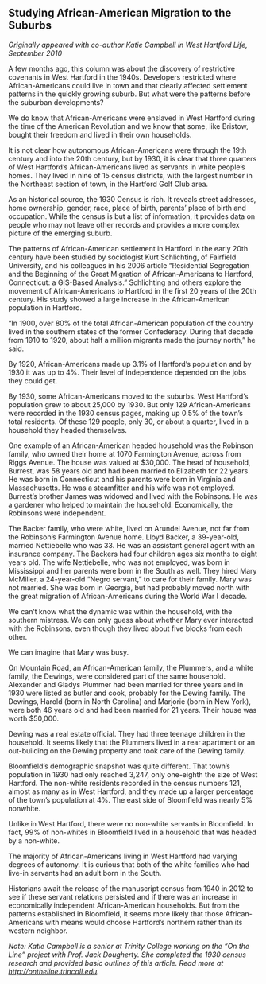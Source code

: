 ## Studying African-American Migration to the Suburbs {-}

*Originally appeared with co-author Katie Campbell in West Hartford Life, September 2010*

A few months ago, this column was about the discovery of restrictive covenants in West Hartford in the 1940s. Developers restricted where African-Americans could live in town and that clearly affected settlement patterns in the quickly growing suburb. But what were the patterns before the suburban developments?

We do know that African-Americans were enslaved in West Hartford during the time of the American Revolution and we know that some, like Bristow, bought their freedom and lived in their own households.

It is not clear how autonomous African-Americans were through the 19th century and into the 20th century, but by 1930, it is clear that three quarters of West Hartford’s African-Americans lived as servants in white people’s homes. They lived in nine of 15 census districts, with the largest number in the Northeast section of town, in the Hartford Golf Club area.

As an historical source, the 1930 Census is rich. It reveals street addresses, home ownership, gender, race, place of birth, parents’ place of birth and occupation. While the census is but a list of information, it provides data on people who may not leave other records and provides a more complex picture of the emerging suburb.

The patterns of African-American settlement in Hartford in the early 20th century have been studied by sociologist Kurt Schlichting, of Fairfield University, and his colleagues in his 2006 article “Residential Segregation and the Beginning of the Great Migration of African-Americans to Hartford, Connecticut: a GIS-Based Analysis.” Schlichting and others explore the movement of African-Americans to Hartford in the first 20 years of the 20th century. His study showed a large increase in the African-American population in Hartford.

“In 1900, over 80% of the total African-American population of the country lived in the southern states of the former Confederacy. During that decade from 1910 to 1920, about half a million migrants made the journey north,” he said.

By 1920, African-Americans made up 3.1% of Hartford’s population and by 1930 it was up to 4%. Their level of independence depended on the jobs they could get.

By 1930, some African-Americans moved to the suburbs. West Hartford’s population grew to about 25,000 by 1930. But only 129 African-Americans were recorded in the 1930 census pages, making up 0.5% of the town’s total residents. Of these 129 people, only 30, or about a quarter, lived in a household they headed themselves.

One example of an African-American headed household was the Robinson family, who owned their home at 1070 Farmington Avenue, across from Riggs Avenue. The house was valued at $30,000. The head of household, Burrest, was 58 years old and had been married to Elizabeth for 22 years. He was born in Connecticut and his parents were born in Virginia and Massachusetts. He was a steamfitter and his wife was not employed. Burrest’s brother James was widowed and lived with the Robinsons. He was a gardener who helped to maintain the household. Economically, the Robinsons were independent.

The Backer family, who were white, lived on Arundel Avenue, not far from the Robinson’s Farmington Avenue home. Lloyd Backer, a 39-year-old, married Nettiebelle who was 33. He was an assistant general agent with an insurance company. The Backers had four children ages six months to eight years old. The wife Nettiebelle, who was not employed, was born in Mississippi and her parents were born in the South as well. They hired Mary McMiller, a 24-year-old “Negro servant,” to care for their family. Mary was not married. She was born in Georgia, but had probably moved north with the great migration of African-Americans during the World War I decade.

We can’t know what the dynamic was within the household, with the southern mistress. We can only guess about whether Mary ever interacted with the Robinsons, even though they lived about five blocks from each other.

We can imagine that Mary was busy.

On Mountain Road, an African-American family, the Plummers, and a white family, the Dewings, were considered part of the same household. Alexander and Gladys Plummer had been married for three years and in 1930 were listed as butler and cook, probably for the Dewing family. The Dewings, Harold (born in North Carolina) and Marjorie (born in New York), were both 46 years old and had been married for 21 years. Their house was worth $50,000.

Dewing was a real estate official. They had three teenage children in the household. It seems likely that the Plummers lived in a rear apartment or an out-building on the Dewing property and took care of the Dewing family.

Bloomfield’s demographic snapshot was quite different. That town’s population in 1930 had only reached 3,247, only one-eighth the size of West Hartford. The non-white residents recorded in the census numbers 121, almost as many as in West Hartford, and they made up a larger percentage of the town’s population at 4%. The east side of Bloomfield was nearly 5% nonwhite.

Unlike in West Hartford, there were no non-white servants in Bloomfield. In fact, 99% of non-whites in Bloomfield lived in a household that was headed by a non-white.

The majority of African-Americans living in West Hartford had varying degrees of autonomy. It is curious that both of the white families who had live-in servants had an adult born in the South.

Historians await the release of the manuscript census from 1940 in 2012 to see if these servant relations persisted and if there was an increase in economically independent African-American households. But from the patterns established in Bloomfield, it seems more likely that those African-Americans with means would choose Hartford’s northern rather than its western neighbor.

*Note: Katie Campbell is a senior at Trinity College working on the “On the Line” project with Prof. Jack Dougherty. She completed the 1930 census research and provided basic outlines of this article. Read more at <http://ontheline.trincoll.edu>.*
